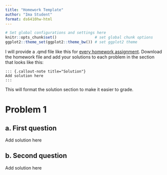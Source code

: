 ```yaml
---
title: "Homework Template"
author: "Ima Student"
format: ds6410hw-html
---
```


```r
# Set global configurations and settings here
knitr::opts_chunk$set()                 # set global chunk options
ggplot2::theme_set(ggplot2::theme_bw()) # set ggplot2 theme
```

I will provide a .qmd file like this for [every homework assignment](https://mdporter.github.io/DS6410/homework.html). Download the homework file and add your solutions to each problem in the section that looks like this:
```
::: {.callout-note title="Solution"}
Add solution here
:::

```
This will format the solution section to make it easier to grade. 


# Problem 1

## a. First question

::: {.callout-note title="Solution"}
Add solution here
:::

## b. Second question

::: {.callout-note title="Solution"}
Add solution here
:::


